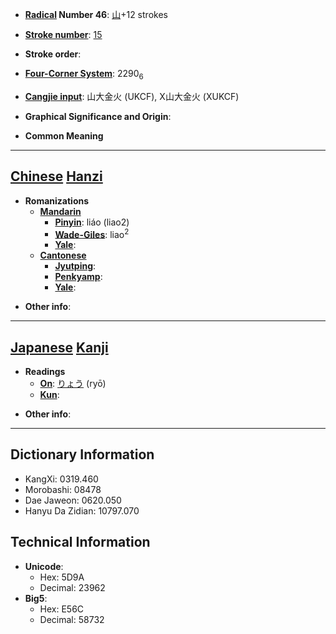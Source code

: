 * '''[[Wiktionary:Chinese radical index| Radical]] Number 46''': [[Wiktionary:Chinese radical index 山|山]]+12 strokes

* '''[[Wiktionary:Chinese total strokes index|Stroke number]]''': [[Wiktionary:Chinese total strokes index 15|15]]

* '''Stroke order''': 

* '''[[Wiktionary:Chinese four corner index|Four-Corner System]]''': 2290<sub>6</sub>

* '''[[Wiktionary:Chinese Cangjie index|Cangjie input]]''': 山大金火 (UKCF), X山大金火 (XUKCF)

* '''Graphical Significance and Origin''': 

* '''Common Meaning'''

----

== [[Chinese]] [[Hanzi]] ==

* '''Romanizations'''
** '''[[Mandarin]]'''
*** '''[[Pinyin]]''': liáo (liao2)
*** '''[[Wade-Giles]]''': liao<sup>2</sup>
*** '''[[Yale]]''': 
** '''[[Cantonese]]'''
*** '''[[Jyutping]]''':
*** '''[[Penkyamp]]''': 
*** '''[[Yale]]''': 

* '''Other info''': 

----

== [[Japanese]] [[Kanji]] ==

* '''Readings'''
** '''[[On]]''': [[りょう]] (ryō)
** '''[[Kun]]''': 

* '''Other info''':  

----

== Dictionary Information ==

* KangXi: 0319.460
* Morobashi: 08478
* Dae Jaweon: 0620.050
* Hanyu Da Zidian: 10797.070

== Technical Information ==

* '''Unicode''':
** Hex: 5D9A
** Decimal: 23962
* '''Big5''':
** Hex: E56C
** Decimal: 58732